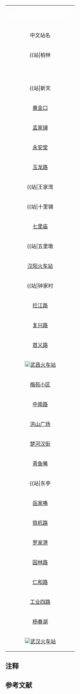 {| class="wikitable" style="width:100%; text-align: center;"
|- bgcolor="{{武汉地铁线路色彩|4}}" 
| align=center colspan=10  | <span style="color:white;">'''武汉轨道交通4号线车站列表'''</span>
|- bgcolor="#CCCCCC"
! 中文站名 !!英文站名!! 站间距/km{{efn|相对于前一站而言。}} !! 里程/km{{efn|此为运价里程。}} !! 所在地 !! 换乘线路!!车站形式{{efn|除同台换乘车站外，涉及换乘车站的其他线路车站形式此表格不做讨论。}} !! 启用日期
|-
|{{站|柏林||武汉地铁}}
|Bailin
|0	
|0
|[[蔡甸区]]
|
|高架[[侧式月台]]
|2019/9/25
|-
|{{站|新庙村}}
|Xinmiaocun
|1.417	
|1.417
|[[蔡甸区]]
|
|高架[[侧式月台]]
|2019/9/25
|-
|{{站|临嶂大道}}
|Linzhang Boulevard
|2.081	
|3.498
|[[蔡甸区]]
|
|地下[[岛式月台]]
|2019/9/25
|-
|{{站|蔡甸广场}}
|Caidian Square
|1.241	
|4.739
|[[蔡甸区]]
|
|地下[[岛式月台]]
|2019/9/25
|-
|{{站|凤凰路}}
|Fenghuang Road
|2.148	
|6.887
|[[蔡甸区]]
|
|地下[[岛式月台]]
|2019/9/25
|-
|{{站|新农}}
|Xinnong
|1.453	
|8.340
|[[蔡甸区]]
|
|地下[[岛式月台]]
|2019/9/25
|-
|{{站|知音}}
|Zhiyin
|1.820	
|10.160
|[[蔡甸区]]
|
|地下[[岛式月台]]
|2019/9/25
|-
|{{站|集贤}}
|Jixian
|2.011	
|12.171
|[[蔡甸区]]
|
|地下[[岛式月台]]
|2019/9/25
|-
|{{站|新天||武汉地铁}}
|Xintian
|1.367	
|13.538
|[[蔡甸区]]
|
|地下[[岛式月台]]
|2019/9/25
|-
|[[黄金口站|黄金口]]
|Huangjinkou
|2.750	
|16.288
|[[汉阳区]]
|
|高架[[岛式月台]]
|2014/12/28
|- 
|[[孟家铺站|孟家铺]]
|Mengjiapu
|2.762	
|19.050
|[[汉阳区]]
|
|高架[[岛式月台]]
 
|2014/12/28
|-
|[[永安堂站|永安堂]]
|Yong'antang
|1.479	
|20.529
|[[汉阳区]]
|
|地下[[岛式月台]]
|2014/12/28
|-
|[[玉龙路站|玉龙路]]
|Yulong Road
|1.243	
|21.772
|[[汉阳区]]
|
|地下[[岛式月台]]
|2014/12/28
|- 
|{{站|王家湾||武汉地铁}}
|Wangjiawan
|0.901	
|22.673
|[[汉阳区]]
|{{武汉地铁路线标志|3}}
|地下[[岛式月台]]
|2014/12/28
|-
|{{站|十里铺||武汉地铁}}
|Shilipu
|0.950	
|23.623
|[[汉阳区]]
| ''{{武汉地铁路线标志|12}}''
|地下[[岛式月台]]
|2014/12/28
|- 
|[[七里庙站|七里庙]]
|Qilimiao
|1.204	
|24.827
|[[汉阳区]]
| 
|地下[[岛式月台]]
|2014/12/28
|-
|{{站|五里墩||武汉地铁}}
|Wulidun
|1.124	
|25.951
|[[汉阳区]]
|''{{武汉地铁路线标志|10}}''
|地下[[岛式月台]]
|2014/12/28
|-
| style="white-space:nowrap" |[[汉阳火车站 (武汉地铁)|汉阳火车站]]
|Hanyang Railway Station
|1.012	
|26.963
|[[汉阳区]]
| 
|地下[[岛式月台]]
|2014/12/28
|- 
|{{站|钟家村||武汉地铁}}
|Zhongjiacun
|1.574	
|28.537
|[[汉阳区]]
|{{武汉地铁路线标志|6}}
|地下[[島式疊式月台|岛叠式月台]]
|2014/12/28
|-
|[[拦江路站|拦江路]]
|Lanjiang Road
|0.834	
|29.371
|[[汉阳区]]
| 
|地下[[岛式月台]]
|2014/12/28
|-
|[[复兴路站 (武漢地鐵)|复兴路]]
|Fuxing Road
|3.278	
|32.649
|[[武昌区]]
|{{武汉地铁路线标志|5}}
|地下[[岛式月台]]
|2014/12/28
|-
|[[首义路站|首义路]]
|Shouyi Road
|0.718	
|33.367
|[[武昌区]]
|
|地下[[混合式月台#完全混合式月台|完全混合式月台]]{{efn|往柏林方向为岛式站台，但该站台另一侧为存车线，故不能上下客，往武汉站方向是普通侧式站台。}}
|2014/12/28
|-
| style="white-space:nowrap" |[[File:China Railways.svg|18px]][[武昌火车站_(武汉地铁)|武昌火车站]]
|Wuchang Railway Station
|0.897	
|34.264
|[[武昌区]]
|{{武汉地铁路线标志|7}}
|地下[[岛式月台]]
|2013/12/28
|-
|[[梅苑小区站|梅苑小区]]
|Meiyuanxiaoqu
|0.900	
|35.164
|[[武昌区]]
| 
|地下[[岛式月台]]
|2013/12/28
|-
|[[中南路站|中南路]]
|Zhongnan Road
|1.095	
|36.259
|[[武昌区]]
|{{武汉地铁路线标志|2}}
|地下[[混合式月台#雙島式月台|双岛式月台]]
|2013/12/28
|-
|[[洪山广场站|洪山广场]]
|Hongshan Square
|0.966	
|37.225
|[[武昌区]]
|{{武汉地铁路线标志|2}}
|地下[[島式疊式月台|岛叠式月台]]
|2013/12/28
|-
|[[楚河汉街站|楚河汉街]]
|ChuheHanjie
|1.077	
|38.302
|[[武昌区]]
|
|地下[[岛式月台]]
|2013/12/28
|-
|[[青鱼嘴站|青鱼嘴]]
|Qingyuzui
|1.226	
|39.528
|[[武昌区]]
|
|地下[[岛式月台]]
|2013/12/28
|-
|{{站|东亭||武汉地铁}}
|Dongting
|1.048	
|40.576
|[[武昌区]]
|
|地下[[岛式月台]]
|2013/12/28
|-
|[[岳家嘴站|岳家嘴]]
|Yuejiazui
|0.928	
|41.504
|[[洪山区]]
|{{武汉地铁路线标志|8}}
|地下[[侧式月台]]
|2013/12/28
|-
|[[铁机路站|铁机路]]
|Tieji Road
|1.032	
|42.536
|[[洪山区]]
|
|地下[[岛式月台]]
|2013/12/28
|-
|[[罗家港站|罗家港]]
|Luojiagang
|1.171	
|43.707
|[[洪山区]]
|
|地下[[岛式月台]]
|2013/12/28
|-
|[[园林路站|园林路]]
|Yuanlin Road
|1.036	
|44.743
|[[洪山区]]
|''{{武汉地铁路线标志|12}}''
|地下[[岛式月台]]
|2013/12/28
|-
|[[仁和路站|仁和路]]
|Renhe Road 
|1.333	
|46.076
|[[洪山区]]
|
|地下[[岛式月台]]
|2013/12/28
|-
|[[工业四路站|工业四路]]
|Gongye 4th Road
|1.634	
|47.710
|[[洪山区]]
|
|地下[[岛式月台]]
|2013/12/28
|-
|[[杨春湖站|杨春湖]]
|Yangchunhu
|1.173	
|48.883
|[[洪山区]]
|
|地下[[岛式月台]]
|2013/12/28
|-
| style="white-space:nowrap" |[[File:China Railways.svg|18px]][[武汉火车站_(武汉地铁)|武汉火车站]]
|Wuhan Railway Station
|0.810	
|49.693
|[[洪山区]]
|{{武汉地铁路线标志|5}}（出站换乘）<br>''{{武汉地铁路线标志|19}} ''
|地下[[岛式月台]]
|2013/12/28
|}<noinclude>
{{Main|武汉轨道交通4号线}}

==注释==
{{notelist|iger=}}
==参考文献==
{{Reflist}}
<noinclude>